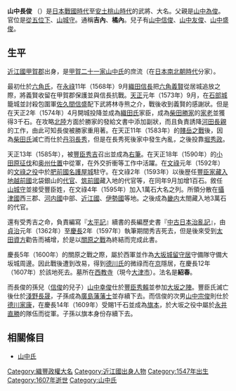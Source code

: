 {{japanese|japanese=山中 長俊|kana=やまなか ながとし|romaji=Yamanaka Nagatoshi}}
'''山中長俊''' （{{bd|1547年||1607年|3月21日}}）是[[日本戰國時代|日本戰國時代]]至[[安土桃山時代|安土桃山時代]]的武將、大名。父親是[[山中為俊|山中為俊]]。官位是[[從五位下|從五位下]]、[[山城守|山城守]]。通稱'''吉內'''、'''橘內'''。兒子有[[山中信俊|山中信俊]]、[[山中友俊|山中友俊]]、[[山中盛俊|山中盛俊]]。

== 生平 ==
[[近江國|近江國]][[甲賀郡|甲賀郡]]出身，是[[甲賀二十一家|甲賀二十一家]][[山中氏|山中氏]]的庶流（在[[日本南北朝時代|日本南北朝時代]]分家）。

最初仕於[[六角氏|六角氏]]，在[[永祿|永祿]]11年（1568年）9月[[織田信長|織田信長]]把[[六角義賢|六角義賢]]從居城追放之際，將義賢收留在甲賀郡保護並與信長抗戰。[[天正_(日本)|天正]]元年（1573年）9月，在[[石部城|石部城]]籠城並討殺包圍軍[[佐久間信盛|佐久間信盛]]配下武將林寺熊之介，戰後收到義賢的感謝狀。但是在天正2年（1574年）4月開城投降並成為[[織田氏|織田氏]]家臣，成為[[柴田勝家|柴田勝家]]的[[家老|家老]]並獲得3千石。在攻略[[北陸|北陸]]方面於勝家的發給文書中添加副狀，而且負責誘降[[河田長親|河田長親]]的工作，由此可知長俊被勝家重用著。在天正11年（1583年）的[[賤岳之戰|賤岳之戰]]後，因為[[柴田氏|柴田氏]]滅亡而仕於[[丹羽長秀|丹羽長秀]]，但是在長秀死後家中發生內亂，之後投靠[[堀秀政|堀秀政]]。

天正13年（1585年），被[[豐臣秀吉|豐臣秀吉]]召出並成為[[右筆|右筆]]。在天正18年（1590年）的[[小田原征伐|小田原征伐]]和[[奥州仕置|奥州仕置]]中從軍，在外交折衝等工作中活躍。在[[文祿|文祿]]元年（1592年）的[[文祿之役|文祿之役]]中於[[肥前國|肥前國]][[名護屋城|名護屋城]]駐守。在文祿2年（1593年）以後歴任[[豐臣家|豐臣家]][[藏入地|藏入地]][[越前國|越前國]]北袋銀山的[[代官|代官]]、[[筑前國|筑前國]]藏入地的代官等，在同年9月加增1百石。敘任[[山城守|山城守]]並接受豐臣姓，在文祿4年（1595年）加入1萬石大名之列。所領分散在[[攝津國|攝津國]]西三郡、[[河内國|河内國]]中部、[[近江國|近江國]]、[[伊勢國|伊勢國]]等地。之後成為[[畿内|畿内]]太閤藏入地3萬石的代官。

還有受秀吉之命，負責編寫『[[太平記|太平記]]』續書的長編歷史書『[[中古日本治亂記|中古日本治亂記]]』，由[[貞治|貞治]]元年（1362年）至[[慶長|慶長]]2年（1597年）執筆期間秀吉死去，但是後來受到[[太田資方|太田資方]]勸告而補增，於是以[[關原之戰|關原之戰]]為終結而完成此書。

慶長5年（1600年）的關原之戰之際，屬於西軍並作為[[大坂城|大坂城]][[留守居|留守居]]守備隊守備大坂城周邊。因此戰後遭到改易，得到[[德川氏|德川氏]]的微祿而在[[京|京]]隱居，在慶長12年（1607年）於該地死去。墓所在[[西教寺|西教寺]]（現今[[大津市|大津市]]）。法名是'''紹春'''。

而長俊的孫兒（[[山中信俊|信俊]]的兒子）[[山中幸俊|山中幸俊]]仕於[[豐臣秀賴|豐臣秀賴]]並参加[[大坂之陣|大坂之陣]]。豐臣氏滅亡後仕於[[淺野長晟|淺野長晟]]，子孫成為[[廣島藩|廣島藩]][[藩士|藩士]]並存續下去。而信俊的次男[[山中宗俊|山中宗俊]]則仕於[[德川家康|德川家康]]，在慶長14年（1609年）受賜1千石並成為[[旗本|旗本]]，於大坂之役中屬於[[永井直勝|永井直勝]]的隊伍而從軍。子孫以旗本身份存續下去。

== 相關條目 ==
*[[山中氏|山中氏]]

[[Category:織豐政權大名|Category:織豐政權大名]]
[[Category:近江國出身人物|Category:近江國出身人物]]
[[Category:1547年出生|Category:1547年出生]]
[[Category:1607年逝世|Category:1607年逝世]]
[[Category:山中氏|Category:山中氏]]